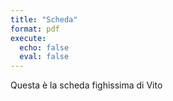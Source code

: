 ```yaml
---
title: "Scheda"
format: pdf
execute:
  echo: false
  eval: false
---
```


Questa è la scheda fighissima di Vito

